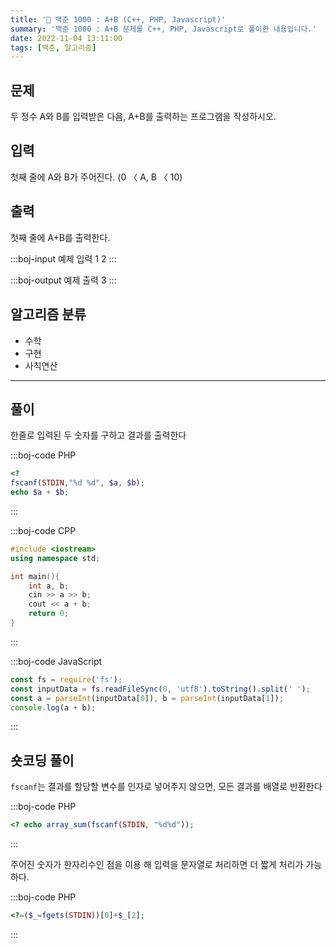 ```yaml
---
title: '🏅 백준 1000 : A+B (C++, PHP, Javascript)'
summary: '백준 1000 : A+B 문제를 C++, PHP, Javascript로 풀이한 내용입니다.'
date: 2022-11-04 13:11:00
tags: [백준, 알고리즘]
---
```


## 문제

두 정수 A와 B를 입력받은 다음, A+B를 출력하는 프로그램을 작성하시오.

## 입력

첫째 줄에 A와 B가 주어진다. (0 〈 A, B 〈 10)

## 출력

첫째 줄에 A+B를 출력한다.

:::boj-input 예제 입력
1 2
:::

:::boj-output 예제 출력
3
:::

## 알고리즘 분류

- 수학
- 구현
- 사칙연산

---

## 풀이

한줄로 입력된 두 숫자를 구하고 결과를 출력한다

:::boj-code PHP

```php
<?
fscanf(STDIN,"%d %d", $a, $b);
echo $a + $b;
```

:::

:::boj-code CPP

```cpp
#include <iostream>
using namespace std;

int main(){
    int a, b;
    cin >> a >> b;
    cout << a + b;
    return 0;
}
```

:::

:::boj-code JavaScript

```JavaScript
const fs = require('fs');
const inputData = fs.readFileSync(0, 'utf8').toString().split(' ');
const a = parseInt(inputData[0]), b = parseInt(inputData[1]);
console.log(a + b);
```

:::

## 숏코딩 풀이

`fscanf`는 결과를 할당할 변수를 인자로 넣어주지 않으면, 모든 결과를 배열로 반환한다

:::boj-code PHP

```php
<? echo array_sum(fscanf(STDIN, "%d%d"));
```

:::

주어진 숫자가 한자리수인 점을 이용 해 입력을 문자열로 처리하면 더 짧게 처리가 가능하다.

:::boj-code PHP

```php
<?=($_=fgets(STDIN))[0]+$_[2];
```

:::
